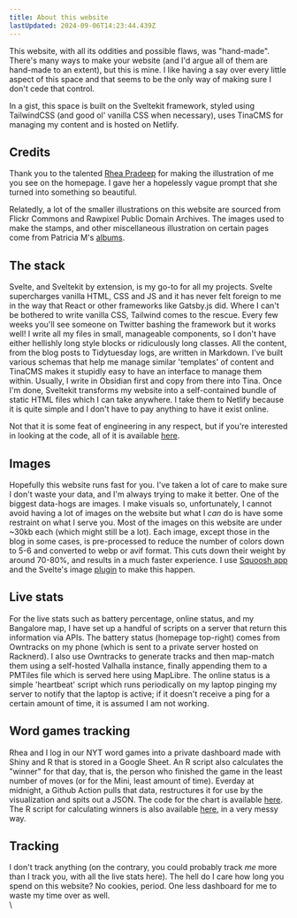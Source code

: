 ```yaml
---
title: About this website
lastUpdated: 2024-09-06T14:23:44.439Z
---
```


This website, with all its oddities and possible flaws, was "hand-made". There's many ways to make your website (and I'd argue all of them are hand-made to an extent), but this is mine. I like having a say over every little aspect of this space and that seems to be the only way of making sure I don't cede that control.

In a gist, this space is built on the Sveltekit framework, styled using TailwindCSS (and good ol' vanilla CSS when necessary), uses TinaCMS for managing my content and is hosted on Netlify.

## Credits

Thank you to the talented [Rhea Pradeep](https://www.linkedin.com/in/rheapradeep/) for making the illustration of me you see on the homepage. I gave her a hopelessly vague prompt that she turned into something so beautiful.

Relatedly, a lot of the smaller illustrations on this website are sourced from Flickr Commons and Rawpixel Public Domain Archives. The images used to make the stamps, and other miscellaneous illustration on certain pages come from Patricia M's [albums](https://www.flickr.com/photos/taffeta/albums/).

## The stack

Svelte, and Sveltekit by extension, is my go-to for all my projects. Svelte supercharges vanilla HTML, CSS and JS and it has never felt foreign to me in the way that React or other frameworks like Gatsby.js did. Where I can't be bothered to write vanilla CSS, Tailwind comes to the rescue. Every few weeks you'll see someone on Twitter bashing the framework but it works well! I write all my files in small, manageable components, so I don't have either hellishly long style blocks or ridiculously long classes. All the content, from the blog posts to Tidytuesday logs, are written in Markdown. I've built various schemas that help me manage similar 'templates' of content and TinaCMS makes it stupidly easy to have an interface to manage them within. Usually, I write in Obsidian first and copy from there into Tina. Once I'm done, Sveltekit transforms my website into a self-contained bundle of static HTML files which I can take anywhere. I take them to Netlify because it is quite simple and I don't have to pay anything to have it exist online.

Not that it is some feat of engineering in any respect, but if you're interested in looking at the code, all of it is available [here](https://github.com/thedivtagguy/site/).

## Images

Hopefully this website runs fast for you. I've taken a lot of care to make sure I don't waste your data, and I'm always trying to make it better. One of the biggest data-hogs are images. I make visuals so, unfortunately, I cannot avoid having a lot of images on the website but what I *can* do is have some restraint on what I serve you. Most of the images on this website are under \~30kb each (which might still be a lot). Each image, except those in the blog in some cases, is pre-processed to reduce the number of colors down to 5-6 and converted to webp or avif format. This cuts down their weight by around 70-80%, and results in a much faster experience. I use [Squoosh app](https://squoosh.app/) and the Svelte's image [plugin](https://kit.svelte.dev/docs/images#sveltejs-enhanced-img) to make this happen.

<div id="stats" />

## Live stats

For the live stats such as battery percentage, online status, and my Bangalore map, I have set up a handful of scripts on a server that return this information via APIs. The battery status (homepage top-right) comes from Owntracks on my phone (which is sent to a private server hosted on Racknerd). I also use Owntracks to generate tracks and then map-match them using a self-hosted Valhalla instance, finally appending them to a PMTiles file which is served here using MapLibre. The online status is a simple 'heartbeat' script which runs periodically on my laptop pinging my server to notify that the laptop is active; if it doesn't receive a ping for a certain amount of time, it is assumed I am not working.

<div id="word-games" />

## Word games tracking

Rhea and I log in our NYT word games into a private dashboard made with Shiny and R that is stored in a Google Sheet. An R script also calculates the "winner" for that day, that is, the person who finished the game in the least number of moves (or for the Mini, least amount of time). Everday at midnight, a Github Action pulls that data, restructures it for use by the visualization and spits out a JSON. The code for the chart is available [here](https://github.com/thedivtagguy/site/blob/master/src/lib/components/WordGames/Chart.svelte). The R script for calculating winners is also available [here](https://github.com/thedivtagguy/word-game-dashboard/tree/master/helpers), in a very messy way.

<div id="what-i-track" />

## Tracking

I don't track anything (on the contrary, you could probably track *me* more than I track you, with all the live stats here). The hell do I care how long you spend on this website? No cookies, period. One less dashboard for me to waste my time over as well.\
\\
